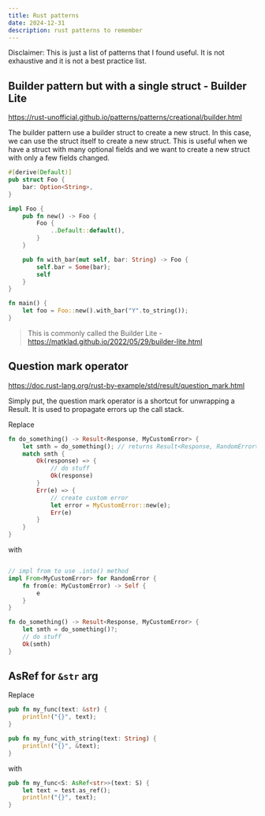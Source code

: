 ```yaml
---
title: Rust patterns
date: 2024-12-31
description: rust patterns to remember
---
```


Disclaimer: This is just a list of patterns that I found useful. It is not exhaustive and it is not a best practice list.

## Builder pattern but with a single struct - Builder Lite

https://rust-unofficial.github.io/patterns/patterns/creational/builder.html

The builder pattern use a builder struct to create a new struct. In this case, we can use the struct itself to create a new struct. This is useful when we have a struct with many optional fields and we want to create a new struct with only a few fields changed.


```rust
#[derive(Default)]
pub struct Foo {
    bar: Option<String>,
}

impl Foo {
    pub fn new() -> Foo {
        Foo {
            ..Default::default(),
        }
    }

    pub fn with_bar(mut self, bar: String) -> Foo {
        self.bar = Some(bar);
        self
    }
}

fn main() {
    let foo = Foo::new().with_bar("Y".to_string());
}
```

> This is commonly called the Builder Lite - https://matklad.github.io/2022/05/29/builder-lite.html

## Question mark operator

https://doc.rust-lang.org/rust-by-example/std/result/question_mark.html

Simply put, the question mark operator is a shortcut for unwrapping a Result. It is used to propagate errors up the call stack.

Replace

```rust
fn do_something() -> Result<Response, MyCustomError> {
    let smth = do_something(); // returns Result<Response, RandomError>
    match smth {
        Ok(response) => {
            // do stuff
            Ok(response)
        }
        Err(e) => {
            // create custom error
            let error = MyCustomError::new(e);
            Err(e)
        }
    }
}
```

with

```rust

// impl from to use .into() method
impl From<MyCustomError> for RandomError {
    fn from(e: MyCustomError) -> Self {
        e
    }
}

fn do_something() -> Result<Response, MyCustomError> {
    let smth = do_something()?;
    // do stuff
    Ok(smth)
}
```

## AsRef for `&str` arg

Replace

```rust
pub fn my_func(text: &str) {
    println!("{}", text);
}

pub fn my_func_with_string(text: String) {
    println!("{}", &text);
}
```

with

```rust
pub fn my_func<S: AsRef<str>>(text: S) {
    let text = test.as_ref();
    println!("{}", text);
}
```
